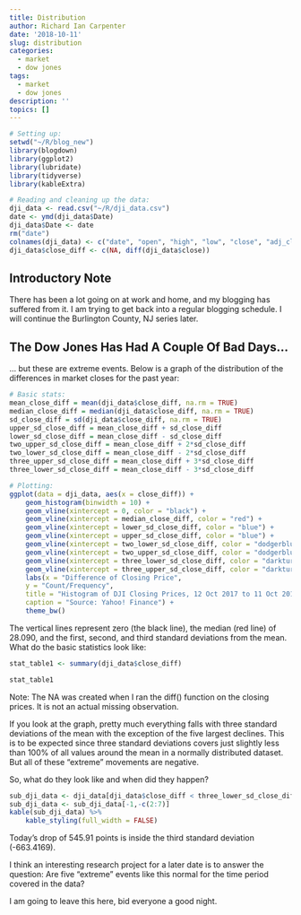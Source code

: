 ```yaml
---
title: Distribution
author: Richard Ian Carpenter
date: '2018-10-11'
slug: distribution
categories:
  - market
  - dow jones
tags:
  - market
  - dow jones
description: ''
topics: []
---
```


```r
# Setting up:
setwd("~/R/blog_new")
library(blogdown)
library(ggplot2)
library(lubridate)
library(tidyverse)
library(kableExtra)

# Reading and cleaning up the data:
dji_data <- read.csv("~/R/dji_data.csv")
date <- ymd(dji_data$Date)
dji_data$Date <- date
rm("date")
colnames(dji_data) <- c("date", "open", "high", "low", "close", "adj_close", "volume")
dji_data$close_diff <- c(NA, diff(dji_data$close))
```
## Introductory Note

There has been a lot going on at work and home, and my blogging has suffered from it.  I am trying to get back into a regular blogging schedule.  I will continue the Burlington County, NJ series later.  

## The Dow Jones Has Had A Couple Of Bad Days...

... but these are extreme events.  Below is a graph of the distribution of the differences in market closes for the past year:

```r
# Basic stats:
mean_close_diff = mean(dji_data$close_diff, na.rm = TRUE)
median_close_diff = median(dji_data$close_diff, na.rm = TRUE)
sd_close_diff = sd(dji_data$close_diff, na.rm = TRUE)
upper_sd_close_diff = mean_close_diff + sd_close_diff
lower_sd_close_diff = mean_close_diff - sd_close_diff
two_upper_sd_close_diff = mean_close_diff + 2*sd_close_diff
two_lower_sd_close_diff = mean_close_diff - 2*sd_close_diff
three_upper_sd_close_diff = mean_close_diff + 3*sd_close_diff
three_lower_sd_close_diff = mean_close_diff - 3*sd_close_diff

# Plotting:
ggplot(data = dji_data, aes(x = close_diff)) + 
    geom_histogram(binwidth = 10) + 
    geom_vline(xintercept = 0, color = "black") + 
    geom_vline(xintercept = median_close_diff, color = "red") + 
    geom_vline(xintercept = lower_sd_close_diff, color = "blue") +
    geom_vline(xintercept = upper_sd_close_diff, color = "blue") + 
    geom_vline(xintercept = two_lower_sd_close_diff, color = "dodgerblue") +
    geom_vline(xintercept = two_upper_sd_close_diff, color = "dodgerblue") + 
    geom_vline(xintercept = three_lower_sd_close_diff, color = "darkturquoise") +
    geom_vline(xintercept = three_upper_sd_close_diff, color = "darkturquoise") + 
    labs(x = "Difference of Closing Price",
    y = "Count/Frequency", 
    title = "Histogram of DJI Closing Prices, 12 Oct 2017 to 11 Oct 2018",
    caption = "Source: Yahoo! Finance") +
    theme_bw()
```

The vertical lines represent zero (the black line), the median (red line) of 28.090, and the first, second, and third standard deviations from the mean.  What do the basic statistics look like:

```r
stat_table1 <- summary(dji_data$close_diff)

stat_table1 
```

Note: The NA was created when I ran the diff() function on the closing prices.  It is not an actual missing observation.

If you look at the graph, pretty much everything falls with three standard deviations of the mean with the exception of the five largest declines.  This is to be expected since three standard deviations covers just slightly less than 100% of all values around the mean in a normally distributed dataset.  But all of these "extreme" movements are negative.

So, what do they look like and when did they happen?

```r
sub_dji_data <- dji_data[dji_data$close_diff < three_lower_sd_close_diff, ]
sub_dji_data <- sub_dji_data[-1,-c(2:7)]
kable(sub_dji_data) %>%
    kable_styling(full_width = FALSE)
```

Today's drop of 545.91 points is inside the third standard deviation (-663.4169).

I think an interesting research project for a later date is to answer the question: Are five "extreme" events like this normal for the time period covered in the data?

I am going to leave this here, bid everyone a good night.